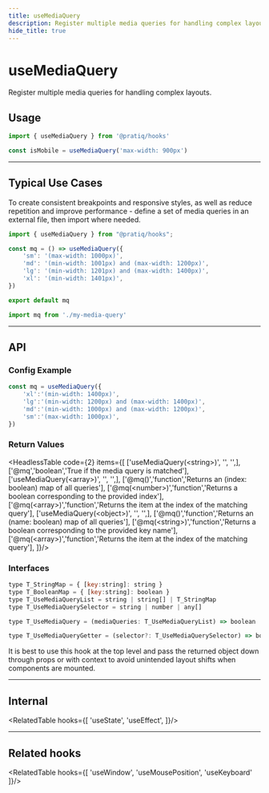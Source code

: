 ```yaml
---
title: useMediaQuery
description: Register multiple media queries for handling complex layouts.
hide_title: true
---
```


<MainText>
<h1>useMediaQuery</h1>
Register multiple media queries for handling complex layouts.
</MainText>



## Usage    
 

```js 
import { useMediaQuery } from '@pratiq/hooks'

const isMobile = useMediaQuery('max-width: 900px')
```

















<!-- ======================================================================= -->
<hr />

## Typical Use Cases

To create consistent breakpoints and responsive styles, as well as reduce repetition and
improve performance - define a set of media queries in an external file, then import where needed.



```jsx title='my-code'
import { useMediaQuery } from "@pratiq/hooks";

const mq = () => useMediaQuery({
    'sm': '(max-width: 1000px)',
    'md': '(min-width: 1001px) and (max-width: 1200px)',
    'lg': '(min-width: 1201px) and (max-width: 1400px)',
    'xl': '(min-width: 1401px)',
})

export default mq
```

```jsx
import mq from './my-media-query'


```










<!-- ======================================================================= -->
<hr />

## API

### Config Example

```js
const mq = useMediaQuery({
    'xl':'(min-width: 1400px)',
    'lg':'(min-width: 1200px) and (max-width: 1400px)',
    'md':'(min-width: 1000px) and (max-width: 1200px)',
    'sm':'(max-width: 1000px)',
})
```



### Return Values


<HeadlessTable code={2} items={[
    ['useMediaQuery(&lt;string&gt;)', '', '',],
    ['@mq','boolean','True if the media query is matched'],
    ['useMediaQuery(&lt;array&gt;)', '', '',],
    ['@mq()','function','Returns an (index: boolean) map of all queries'],
    ['@mq(&lt;number&gt;)','function','Returns a boolean corresponding to the provided index'],
    ['@mq(&lt;array&gt;)','function','Returns the item at the index of the matching query'],
    ['useMediaQuery(&lt;object&gt;)', '', '',],
    ['@mq()','function','Returns an (name: boolean) map of all queries'],
    ['@mq(&lt;string&gt;)','function','Returns a boolean corresponding to the provided key name'],
    ['@mq(&lt;array&gt;)','function','Returns the item at the index of the matching query'],
]}/>


### Interfaces

```js
type T_StringMap = { [key:string]: string }
type T_BooleanMap = { [key:string]: boolean }
type T_UseMediaQueryList = string | string[] | T_StringMap
type T_UseMediaQuerySelector = string | number | any[]

type T_UseMediaQuery = (mediaQueries: T_UseMediaQueryList) => boolean | T_UseMediaQueryGetter

type T_UseMediaQueryGetter = (selector?: T_UseMediaQuerySelector) => boolean | T_BooleanMap
```


It is best to use this hook at the top level and pass the returned object down
through props or with context to avoid unintended layout shifts when components
are mounted.



<!-- ======================================================================= -->
<hr />

## Internal

<RelatedTable hooks={[
    'useState',
    'useEffect',
]}/>


<!-- ======================================================================= -->
<hr />

## Related hooks

<RelatedTable hooks={[
    'useWindow',
    'useMousePosition',
    'useKeyboard'
]}/>